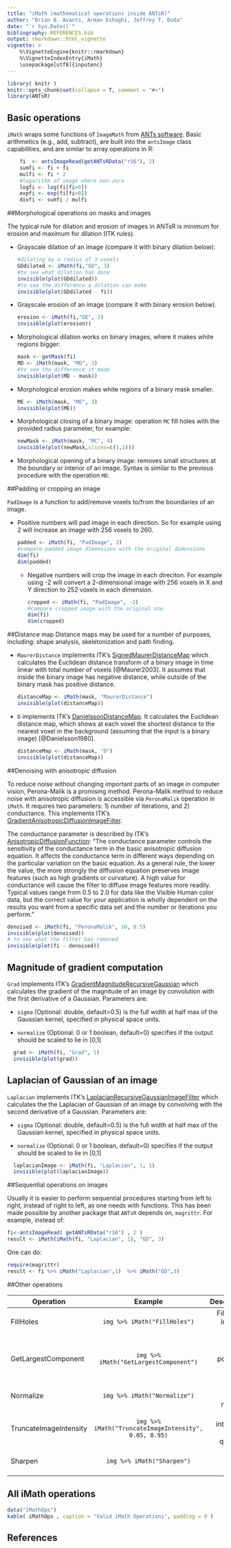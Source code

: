 ```yaml
---
title: "iMath (mathematical operations inside ANTsR)"
author: "Brian B. Avants, Arman Eshaghi, Jeffrey T. Duda"
date: "`r Sys.Date()`"
bibliography: REFERENCES.bib
output: rmarkdown::html_vignette
vignette: >
    %\VignetteEngine{knitr::rmarkdown}
    %\VignetteIndexEntry{iMath}
    \usepackage[utf8]{inputenc}
---
```



```r
library( knitr )
knitr::opts_chunk$set(collapse = T, comment = "#>")
library(ANTsR)
```

## Basic operations

`iMath`  wraps some functions of `ImageMath` from [ANTs software](http://stnava.github.io/ANTs/). Basic
arithmetics (e.g., add, subtract), are built into the `antsImage` class capabilities, and are similar to
array operations in R:

```r
    fi  <- antsImageRead(getANTsRData("r16"), 2)
    sumfi <- fi + fi
    mulfi <- fi * 2
    #logarithm of image where non-zero
    logfi <- log(fi[fi>0])
    expfi <- exp(fi[fi>0])
    divfi <- sumfi / mulfi
```

##Morphological operations on masks and images

The typical rule for dilation and erosion of images in ANTsR is minimum
for erosion and maximum for dilation (ITK rules).

  * Grayscale dilation of an image (compare it with binary dilation below):

    ```r
    #dilating by a radius of 3 voxels
    GDdilated <- iMath(fi,"GD", 3)
    #to see what dilation has done
    invisible(plot(GDdilated))
    #to see the difference a dilation can make
    invisible(plot(GDdilated - fi))
    ```

  * Grayscale erosion of an image (compare it with binary erosion below).

    ```r
    erosion <- iMath(fi,"GE", 3)
    invisible(plot(erosion))
    ```

  * Morphological dilation works on binary images, where it makes white
  regions bigger:

    ```r
    mask <- getMask(fi)
    MD <- iMath(mask, "MD", 3)
    #to see the difference it made
    invisible(plot(MD - mask))
    ```

  * Morphological erosion makes white regions of a binary mask smaller.

    ```r
    ME <- iMath(mask, "ME", 3)
    invisible(plot(ME))
    ```

  * Morphological closing of a binary image: operation `MC` fill holes with the
    provided radius parameter, for example:

    ```r
    newMask <- iMath(mask, "MC", 4)
    invisible(plot(newMask,slices=c(1,1)))
    ```

  * Morphological opening of a binary image: removes small structures at the boundary
    or interior of an image. Syntax is similar to the previous procedure with the operation
    `MO`.


##Padding or cropping an image

`PadImage` is a function to add/remove voxels to/from the boundaries of an image.

* Positive numbers will pad image in each direction. So for example using 2
  will increase an image with 256 voxels to 260.

    ```r
    padded <- iMath(fi, "PadImage", 2)
    #compare padded image dimensions with the original dimensions
    dim(fi)
    dim(padded)
    ```

  * Negative numbers will crop the image in each direciton. For example using -2
  will convert a 2-dimensional image with 256 voxels in X and Y direction to
  252 voxels in each dimension.

    ```r
    cropped <- iMath(fi, "PadImage", -2)
    #compare cropped image with the original one
    dim(fi)
    dim(cropped)
    ```

##Distance map
Distance maps may be used for a number of purposes, including: shape
analysis, skeletonization and path finding.

  * `MaurerDistance` implements ITK's [SignedMaurerDistanceMap](http://www.itk.org/Doxygen/html/classitk_1_1SignedMaurerDistanceMapImageFilter.html) which
  calculates the Euclidean distance transform of a binary
  image in time linear with total number of voxels [@Maurer2003].
  It assumes that inside the binary image has negative distance,
  while outside of the binary mask has positive distance.

    ```r
    distanceMap <- iMath(mask, "MaurerDistance")
    invisible(plot(distanceMap))
    ```

 *  `D` implements ITK's [DanielssonDistanceMap](http://www.itk.org/Doxygen/html/classitk_1_1DanielssonDistanceMapImageFilter.html). It calculates the Euclidean
   distance map, which shows at each voxel the shortest distance to the nearest
   voxel in the background (assuming that the input is a binary image)
   [@Danielsson1980].

    ```r
    distanceMap <- iMath(mask, "D")
    invisible(plot(distanceMap))
    ```

##Denoising with anisotropic diffusion

To reduce noise without changing important parts of an image in computer vision, Perona-Malik is a
promising method. Perona-Malik method to reduce noise with anisotropic diffusion is accessible
via `PeronaMalik` operation in `iMath`. It requires two parameters: 1) number of iterations, and
2) conductance. This implements ITK's [GradientAnisotropicDiffusionImageFilter](http://www.itk.org/Doxygen/html/classitk_1_1GradientAnisotropicDiffusionImageFilter.html).

The conductance parameter is described by ITK's [AnisotropicDiffusionFunction](http://www.itk.org/Doxygen/html/classitk_1_1AnisotropicDiffusionFunction.html): "The conductance parameter controls the sensitivity of the conductance term in the basic anisotropic diffusion equation. It affects the conductance term in different ways depending on the particular variation on the basic equation. As a general rule, the lower the value, the more strongly the diffusion equation preserves image features (such as high gradients or curvature). A high value for conductance will cause the filter to diffuse image features more readily. Typical values range from 0.5 to 2.0 for data like the Visible Human color data, but the correct value for your application is wholly dependent on the results you want from a specific data set and the number or iterations you perform."

```r
denoised <- iMath(fi, "PeronaMalik", 10, 0.5)
invisible(plot(denoised))
# to see what the filter has removed
invisible(plot(fi - denoised))
```

## Magnitude of gradient computation

`Grad` implements ITK's [GradientMagnitudeRecursiveGaussian](http://www.itk.org/Doxygen/html/classitk_1_1GradientMagnitudeRecursiveGaussianImageFilter.html#a170eaa3168a017c92cc0b640943e9ca2) which calculates the gradient of the magnitude of an image by convolution
with the first derivative of a Gaussian. Parameters are:

* `sigma` (Optional: double, default=0.5) is the full width at half max of the Gaussian kernel,
specified in physical space units.

* `normalize` (Optional: 0 or 1 boolean, default=0) specifies if the output should be scaled to lie in [0,1]

```r
  grad <- iMath(fi, "Grad", 1)
  invisible(plot(grad))
```

## Laplacian of Gaussian of an image

`Laplacian` implements ITK's [LaplacianRecursiveGaussianImageFilter](http://www.itk.org/Doxygen/html/classitk_1_1LaplacianRecursiveGaussianImageFilter.html) which  calculates the the Laplacian of Gaussian of an image by convolving with
the second derivative of a Gaussian. Parameters are:

* `sigma` (Optional: double, default=0.5) is the full width at half max of the Gaussian kernel,
specified in physical space units.

* `normalize` (Optional: 0 or 1 boolean, default=0) specifies if the output should be scaled to lie in [0,1]

```r
  laplacianImage <- iMath(fi, "Laplacian", 1, 1)
  invisible(plot(laplacianImage))
```

##Sequential operations on images

Usually it is easier to perform sequential procedures starting from left to right,
instead of right to left, as one needs with functions. This has been made possible by
another package that `ANTsR` depends on, `magrittr`. For example, instead of:

```r
fi<-antsImageRead( getANTsRData("r16") , 2 )
result <- iMath(iMath(fi, "Laplacian", 1), "GD", 3)
```

  One can do:

```r
require(magrittr)
result <- fi %>% iMath("Laplacian",1)  %>% iMath("GD",3)
```

##Other operations

| Operation     | Example                   | Description                |
| ------------- |:-------------------------:| --------------------------:|
| FillHoles     |`img %>% iMath("FillHoles")`| Fills holes in binary object|
| GetLargestComponent |`img %>% iMath("GetLargestComponent")`|Returns largest portion of binary object|
|Normalize| `img %>% iMath("Normalize")` |Creates image negative|
|TruncateImageIntensity| `img %>% iMath("TruncateImageIntensity", 0.05, 0.95)`|Trims intensities by quantiles|
|Sharpen| `img %>% iMath("Sharpen")` | Makes edges sharper|



## All iMath operations
```r
data("iMathOps")
kable( iMathOps , caption = "Valid iMath Operations", padding = 0 )
```

## References
